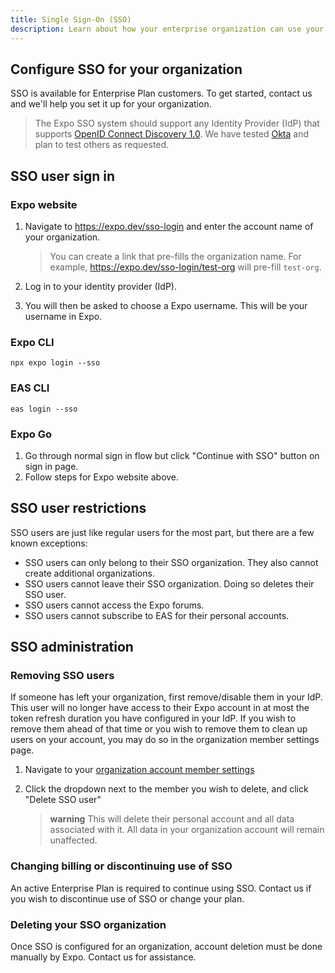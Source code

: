 ```yaml
---
title: Single Sign-On (SSO)
description: Learn about how your enterprise organization can use your Identity Provider to manage Expo users.
---
```


## Configure SSO for your organization

SSO is available for Enterprise Plan customers. To get started, contact us and we'll help you set it up for your organization.

> The Expo SSO system should support any Identity Provider (IdP) that supports [OpenID Connect Discovery 1.0](https://openid.net/specs/openid-connect-discovery-1_0.html). We have tested [Okta](https://www.okta.com/) and plan to test others as requested.

## SSO user sign in

### Expo website

1. Navigate to https://expo.dev/sso-login and enter the account name of your organization.

    > You can create a link that pre-fills the organization name. For example, https://expo.dev/sso-login/test-org will pre-fill `test-org`.

1. Log in to your identity provider (IdP).
1. You will then be asked to choose a Expo username. This will be your username in Expo.

### Expo CLI

`npx expo login --sso`

### EAS CLI

`eas login --sso`

### Expo Go

1. Go through normal sign in flow but click "Continue with SSO" button on sign in page.
1. Follow steps for Expo website above.

## SSO user restrictions

SSO users are just like regular users for the most part, but there are a few known exceptions:
- SSO users can only belong to their SSO organization. They also cannot create additional organizations.
- SSO users cannot leave their SSO organization. Doing so deletes their SSO user.
- SSO users cannot access the Expo forums.
- SSO users cannot subscribe to EAS for their personal accounts.

## SSO administration

### Removing SSO users

If someone has left your organization, first remove/disable them in your IdP. This user will no longer have access to their Expo account in at most the token refresh duration you have configured in your IdP.
If you wish to remove them ahead of that time or you wish to remove them to clean up users on your account, you may do so in the organization member settings page.

1. Navigate to your [organization account member settings](https://expo.dev/accounts/[account]/settings/members)
2. Click the dropdown next to the member you wish to delete, and click "Delete SSO user"

    > **warning** This will delete their personal account and all data associated with it. All data in your organization account will remain unaffected.

### Changing billing or discontinuing use of SSO

An active Enterprise Plan is required to continue using SSO. Contact us if you wish to discontinue use of SSO or change your plan.

### Deleting your SSO organization

Once SSO is configured for an organization, account deletion must be done manually by Expo. Contact us for assistance.
